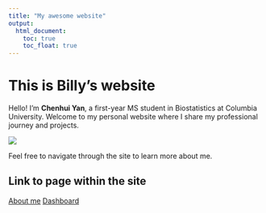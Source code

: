 ```yaml
---
title: "My awesome website"
output: 
  html_document:
    toc: true
    toc_float: true
---
```


# This is Billy's website
Hello! I'm **Chenhui Yan**, a first-year MS student in Biostatistics at Columbia University. Welcome to my personal website where I share my professional journey and projects.


![](https://media.giphy.com/media/drXGoW1iudhKw/giphy.gif)

Feel free to navigate through the site to learn more about me.

## Link to page within the site

[About me](resume.html)
[Dashboard](dashboard.html)